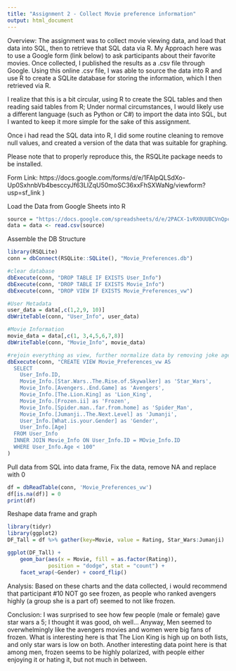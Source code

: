 ---
title: "Assignment 2 - Collect Movie preference information"
output: html_document
---

Overview: The assignment was to collect movie viewing data, and load that data into SQL, then to retrieve that SQL data via R.  My Approach here was to use a Google form (link below) to ask participants about their favorite movies.  Once collected, I published the results as a .csv file through Google.  Using this online .csv file, I was able to source the data into R and use R to create a SQLite database for storing the information, which I then retrieved via R.  

I realize that this is a bit circular, using R to create the SQL tables and then reading said tables from R; Under normal circumstances, I would likely use a different language (such as Python or C#) to import the data into SQL, but I wanted to keep it more simple for the sake of this assignment.  

Once i had read the SQL data into R, I did some routine cleaning to remove null values, and created a version of the data that was suitable for graphing. 

Please note that to properly reproduce this, the RSQLite package needs to be installed. 



Form Link:
https://docs.google.com/forms/d/e/1FAIpQLSdXo-Up0SxhnbVb4besccyJf63LIZqU50moSC36xxFhSXWaNg/viewform?usp=sf_link )

Load the Data from Google Sheets into R
```{r}
source = "https://docs.google.com/spreadsheets/d/e/2PACX-1vRX0UUBCVnQpcYfibE8JShOOgXITnH3WQGftVRHdsdB-sAal7gFBt9CSzT5gkk9jXZL80J43BHTqvjD/pub?output=csv"
data = data <- read.csv(source)
```

Assemble the DB Structure
```{r}
library(RSQLite)
conn = dbConnect(RSQLite::SQLite(), "Movie_Preferences.db")

#clear database
dbExecute(conn, "DROP TABLE IF EXISTS User_Info")
dbExecute(conn, "DROP TABLE IF EXISTS Movie_Info")
dbExecute(conn, "DROP VIEW IF EXISTS Movie_Preferences_vw")

#User Metadata
user_data = data[,c(1,2,9, 10)]
dbWriteTable(conn, "User_Info", user_data)

#Movie Information
movie_data = data[,c(1, 3,4,5,6,7,8)]
dbWriteTable(conn, "Movie_Info", movie_data)

#rejoin everything as view, further normalize data by removing joke ages
dbExecute(conn, "CREATE VIEW Movie_Preferences_vw AS 
  SELECT 
    User_Info.ID, 
    Movie_Info.[Star.Wars..The.Rise.of.Skywalker] as 'Star_Wars',
    Movie_Info.[Avengers..End.Game] as 'Avengers',
    Movie_Info.[The.Lion.King] as 'Lion_King',
    Movie_Info.[Frozen.ii] as 'Frozen',
    Movie_Info.[Spider.man..far.from.home] as 'Spider_Man',
    Movie_Info.[Jumanji..The.Next.Level] as 'Jumanji',
    User_Info.[What.is.your.Gender] as 'Gender',
    User_Info.[Age]
  FROM User_Info
  INNER JOIN Movie_Info ON User_Info.ID = MOvie_Info.ID
  WHERE User_Info.Age < 100"
)
```

Pull data from SQL into data frame, Fix the data, remove NA and replace with 0
```{r}
df = dbReadTable(conn, 'Movie_Preferences_vw')
df[is.na(df)] = 0
print(df)
```

Reshape data frame and graph
```{r}
library(tidyr)
library(ggplot2)
DF_Tall = df %>% gather(key=Movie, value = Rating, Star_Wars:Jumanji)

ggplot(DF_Tall) +
    geom_bar(aes(x = Movie, fill = as.factor(Rating)), 
             position = "dodge", stat = "count") + 
    facet_wrap(~Gender) + coord_flip()
```

Analysis:  Based on these charts and the data collected, i would recommend that participant #10 NOT go see frozen, as people who ranked avengers highly (a group she is a part of) seemed to not like frozen.

Conclusion:  I was surprised to see how few people (male or female) gave star wars a 5; I thought it was good, oh well...  Anyway, Men seemed to overwhelmingly like the avengers movies and women were big fans of frozen.  What is interesting here is that The Lion King is high up on both lists, and only star wars is low on both. Another interesting data point here is that among men, frozen seems to be highly polarized, with people either enjoying it or hating it, but not much in between.

